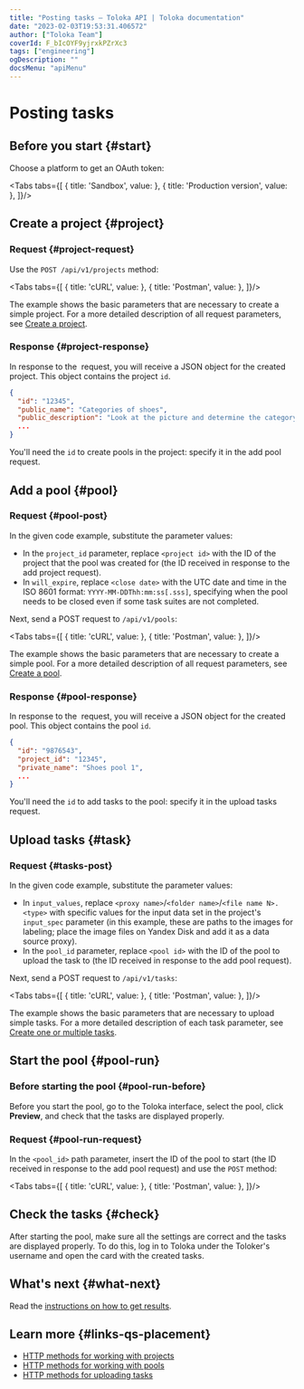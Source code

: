 ```yaml
---
title: "Posting tasks — Toloka API | Toloka documentation"
date: "2023-02-03T19:53:31.406572"
author: ["Toloka Team"]
coverId: F_bIcOYF9yjrxkPZrXc3
tags: ["engineering"]
ogDescription: ""
docsMenu: "apiMenu"
---
```



# Posting tasks

<Announce/>

## Before you start {#start}

Choose a platform to get an OAuth token:

<Tabs tabs={[
  { title: 'Sandbox', value: <QsPlacementList1/> },
  { title: 'Production version', value: <QsPlacementList2/> },
]}/>

## Create a project {#project}

### Request {#project-request}

Use the `POST /api/v1/projects` method:

<Tabs tabs={[
  { title: 'cURL', value: <QsPlacementList3/> },
  { title: 'Postman', value: <QsPlacementList4/> },
]}/>

The example shows the basic parameters that are necessary to create a simple project. For a more detailed description of all request parameters, see [Create a project](/docs-new/api/create-prj).

### Response {#project-response}

In response to the  request, you will receive a JSON object for the created project. This object contains the project `id`.

```json
{
  "id": "12345",
  "public_name": "Categories of shoes",
  "public_description": "Look at the picture and determine the category of shoes",
  ...
}
```

<Note mode="note" title="Note">

You'll need the `id` to create pools in the project: specify it in the add pool request.

</Note>

## Add a pool {#pool}

### Request {#pool-post}

In the given code example, substitute the parameter values:

- In the `project_id` parameter, replace `<project id>` with the ID of the project that the pool was created for (the ID received in response to the add project request).
- In `will_expire`, replace `<close date>` with the UTC date and time in the ISO 8601 format: `YYYY-MM-DDThh:mm:ss[.sss]`, specifying when the pool needs to be closed even if some task suites are not completed.

Next, send a POST request to `/api/v1/pools`:

<Tabs tabs={[
  { title: 'cURL', value: <QsPlacementList5/> },
  { title: 'Postman', value: <QsPlacementList6/> },
]}/>

The example shows the basic parameters that are necessary to create a simple pool. For a more detailed description of all request parameters, see [Create a pool](/docs-new/api/create-pool).

### Response {#pool-response}

In response to the  request, you will receive a JSON object for the created pool. This object contains the pool `id`.

```json
{
  "id": "9876543",
  "project_id": "12345",
  "private_name": "Shoes pool 1",
  ...
}
```

<Note mode="note" title="Note">

You'll need the `id` to add tasks to the pool: specify it in the upload tasks request.

</Note>

## Upload tasks {#task}

### Request {#tasks-post}

In the given code example, substitute the parameter values:

- In `input_values`, replace `<proxy name>`/`<folder name>`/`<file name N>.<type>` with specific values for the input data set in the project's `input_spec` parameter (in this example, these are paths to the images for labeling; place the image files on Yandex Disk and add it as a data source proxy).
- In the `pool_id` parameter, replace `<pool id>` with the ID of the pool to upload the task to (the ID received in response to the add pool request).

Next, send a POST request to `/api/v1/tasks`:

<Tabs tabs={[
  { title: 'cURL', value: <QsPlacementList7/> },
  { title: 'Postman', value: <QsPlacementList8/> },
]}/>

The example shows the basic parameters that are necessary to upload simple tasks. For a more detailed description of each task parameter, see [Create one or multiple tasks](/docs-new/api/create-task).

## Start the pool {#pool-run}

### Before starting the pool {#pool-run-before}

Before you start the pool, go to the Toloka interface, select the pool, click **Preview**, and check that the tasks are displayed properly.

### Request {#pool-run-request}

In the `<pool_id>` path parameter, insert the ID of the pool to start (the ID received in response to the add pool request) and use the `POST` method:

<Tabs tabs={[
  { title: 'cURL', value: <QsPlacementList9/> },
  { title: 'Postman', value: <QsPlacementList10/> },
]}/>

## Check the tasks {#check}

After starting the pool, make sure all the settings are correct and the tasks are displayed properly. To do this, log in to Toloka under the Toloker's username and open the card with the created tasks.

## What's next {#what-next}

Read the [instructions on how to get results](/docs-new/api/qs-results).

## Learn more {#links-qs-placement}

- [HTTP methods for working with projects](/docs-new/api/project)
- [HTTP methods for working with pools](/docs-new/api/pool)
- [HTTP methods for uploading tasks](/docs-new/api/tasks)